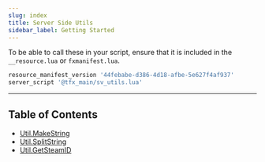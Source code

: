 ```yaml
---
slug: index
title: Server Side Utils
sidebar_label: Getting Started
---
```


To be able to call these in your script, ensure that it is included in the `__resource.lua` or `fxmanifest.lua`.
```lua
resource_manifest_version '44febabe-d386-4d18-afbe-5e627f4af937'
server_script '@tfx_main/sv_utils.lua'
```

---

## Table of Contents
- [Util.MakeString](/docs/utils/server/make)
- [Util.SplitString](/docs/utils/server/string)
- [Util.GetSteamID](/docs/utils/server/steam)
